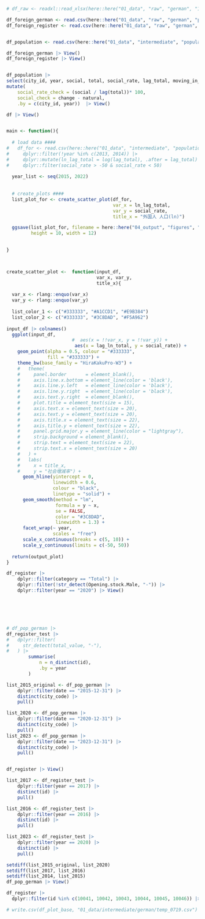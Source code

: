 ```r
# df_raw <- readxl::read_xlsx(here::here("01_data", "raw", "german", "12521-0040-KREISE_$F.xlsx"))

df_foreign_german <- read.csv(here::here("01_data", "raw", "german", "population.csv"))
df_foreign_register <- read.csv(here::here("01_data", "raw", "german", "register.csv"))


df_population <- read.csv(here::here("01_data", "intermediate", "population", "overseas.csv"))

df_foreign_german |> View()
df_foreign_register |> View()


df_population |> 
select(city_id, year, social, total, social_rate, lag_total, moving_in_total, moving_out_total, change, natural) |> 
mutate(
    social_rate_check = (social / lag(total))* 100,
    social_check = change - natural,
    .by = c(city_id, year))  |> View()
```


```r


df |> View()
```


```r



```

```r

main <- function(){
  
  # load data ####  
#   df_for <- read.csv(here::here("01_data", "intermediate", "population", "overseas_master.csv"), fileEncoding = "cp932") |> 
#     dplyr::filter(!year %in% c(2013, 2014)) |> 
#     dplyr::mutate(ln_lag_total = log(lag_total), .after = lag_total) |> 
#     dplyr::filter(social_rate > -50 & social_rate < 50)
  
  year_list <- seq(2015, 2022)
  
  
  # create_plots ####
  list_plot_for <- create_scatter_plot(df_for,
                                       var_x = ln_lag_total,
                                       var_y = social_rate,
                                       title_x = "外国人 人口(ln)")

  ggsave(list_plot_for, filename = here::here("04_output", "figures", "figure_6.png"),
         height = 10, width = 12)
  

}



create_scatter_plot <-  function(input_df, 
                                 var_x, var_y,
                                 title_x){
  
  var_x <- rlang::enquo(var_x)
  var_y <- rlang::enquo(var_y)
  
  list_color_1 <- c("#333333", "#A1CCD1", "#E9B384")
  list_color_2 <- c("#333333", "#3C8DAD", "#F5A962")
  
input_df |> colnames()
  ggplot(input_df,
                        #  aes(x = !!var_x, y = !!var_y)) +
                         aes(x = lag_ln_total, y = social_rate)) +
    geom_point(alpha = 0.5, colour = "#333333",
               fill = "#333333") +
    theme_bw(base_family = "HiraKakuPro-W3") +
    #   theme(
    #     panel.border       = element_blank(),
    #     axis.line.x.bottom = element_line(color = 'black'),
    #     axis.line.y.left   = element_line(color = 'black'),
    #     axis.line.y.right  = element_line(color = 'black'),
    #     axis.text.y.right  = element_blank(),
    #     plot.title = element_text(size = 15),
    #     axis.text.x = element_text(size = 20),
    #     axis.text.y = element_text(size = 20),
    #     axis.title.x = element_text(size = 22),
    #     axis.title.y = element_text(size = 22),
    #     panel.grid.major.y = element_line(color = "lightgray"),
    #     strip.background = element_blank(),
    #     strip.text = element_text(size = 22),
    #     strip.text.x = element_text(size = 20)
    #   ) +
    #   labs(
    #     x = title_x,
    #     y = "社会増減率") +
      geom_hline(yintercept = 0,
                 linewidth = 0.6,
                 colour = "black",
                 linetype = "solid") +
      geom_smooth(method = "lm",
                  formula = y ~ x,
                  se = FALSE,
                  color = "#3C8DAD",
                  linewidth = 1.3) +
      facet_wrap(~ year,
                 scales = "free") 
      scale_x_continuous(breaks = c(5, 10)) +
      scale_y_continuous(limits = c(-50, 50))
  
  return(output_plot)
}


```


```r
df_register |>
    dplyr::filter(category == "Total") |>  
    dplyr::filter(!str_detect(Opening.stock.Male, "-")) |>
    dplyr::filter(year == "2020") |> View()






# df_pop_german |>  
df_register_test |>
#   dplyr::filter(
#     str_detect(total_value, "-"),
#   ) |> 
        summarise(
            n = n_distinct(id),
            .by = year
        ) 

list_2015_original <- df_pop_german |>
    dplyr::filter(date == "2015-12-31") |>
    distinct(city_code) |>
    pull()

list_2020 <- df_pop_german |>
    dplyr::filter(date == "2020-12-31") |>
    distinct(city_code) |>
    pull()
list_2023 <- df_pop_german |>
    dplyr::filter(date == "2023-12-31") |>
    distinct(city_code) |>
    pull()


df_register |> View()

list_2017 <- df_register_test |>
    dplyr::filter(year == 2017) |>
    distinct(id) |>
    pull()

list_2016 <- df_register_test |>
    dplyr::filter(year == 2016) |>
    distinct(id) |>
    pull()

list_2023 <- df_register_test |>
    dplyr::filter(year == 2020) |>
    distinct(id) |>
    pull()

setdiff(list_2015_original, list_2020) 
setdiff(list_2017, list_2016) 
setdiff(list_2014, list_2015)
df_pop_german |> View()

df_register |>
  dplyr::filter(id %in% c(10041, 10042, 10043, 10044, 10045, 10046)) |> View()


```



```r


# write.csv(df_plot_base, "01_data/intermediate/german/temp_0719.csv")

```